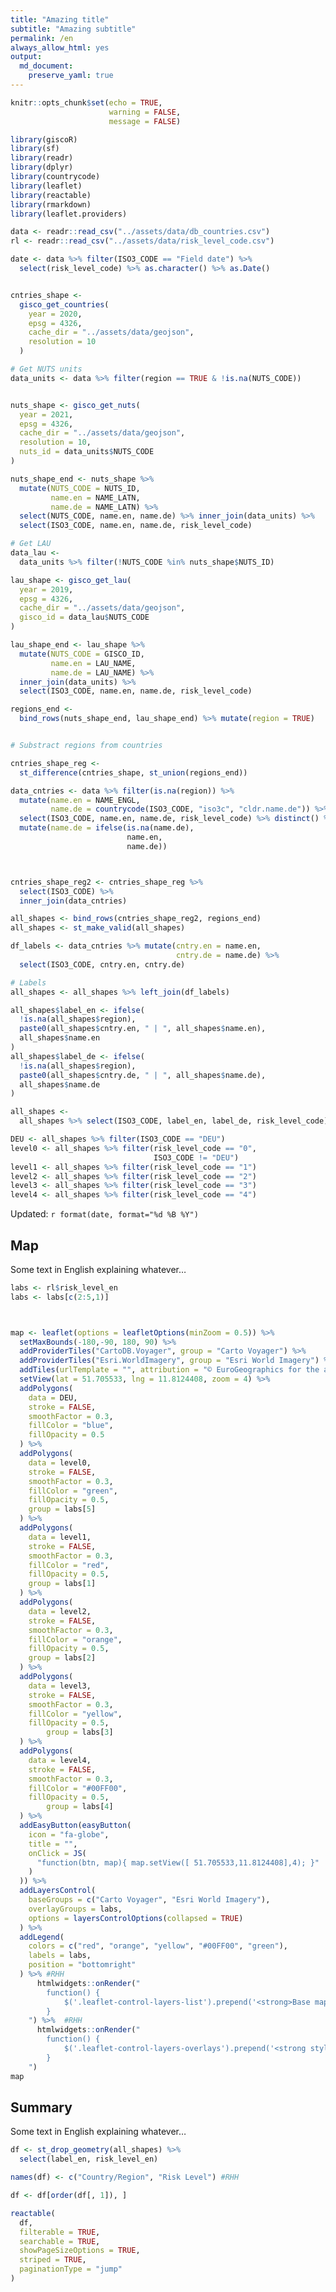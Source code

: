```yaml
---
title: "Amazing title"
subtitle: "Amazing subtitle"
permalink: /en
always_allow_html: yes
output: 
  md_document:
    preserve_yaml: true
---
```



<!-- Modify _R/index_en.Rmd file instead -->

```r
knitr::opts_chunk$set(echo = TRUE,
                      warning = FALSE,
                      message = FALSE)
```



```r

library(giscoR)
library(sf)
library(readr)
library(dplyr)
library(countrycode)
library(leaflet)
library(reactable)
library(rmarkdown)
library(leaflet.providers)

data <- readr::read_csv("../assets/data/db_countries.csv")
rl <- readr::read_csv("../assets/data/risk_level_code.csv")

date <- data %>% filter(ISO3_CODE == "Field date") %>%
  select(risk_level_code) %>% as.character() %>% as.Date()


cntries_shape <-
  gisco_get_countries(
    year = 2020,
    epsg = 4326,
    cache_dir = "../assets/data/geojson",
    resolution = 10
  )

# Get NUTS units
data_units <- data %>% filter(region == TRUE & !is.na(NUTS_CODE))


nuts_shape <- gisco_get_nuts(
  year = 2021,
  epsg = 4326,
  cache_dir = "../assets/data/geojson",
  resolution = 10,
  nuts_id = data_units$NUTS_CODE
)

nuts_shape_end <- nuts_shape %>%
  mutate(NUTS_CODE = NUTS_ID,
         name.en = NAME_LATN,
         name.de = NAME_LATN) %>%
  select(NUTS_CODE, name.en, name.de) %>% inner_join(data_units) %>%
  select(ISO3_CODE, name.en, name.de, risk_level_code)

# Get LAU
data_lau <-
  data_units %>% filter(!NUTS_CODE %in% nuts_shape$NUTS_ID)

lau_shape <- gisco_get_lau(
  year = 2019,
  epsg = 4326,
  cache_dir = "../assets/data/geojson",
  gisco_id = data_lau$NUTS_CODE
)

lau_shape_end <- lau_shape %>%
  mutate(NUTS_CODE = GISCO_ID,
         name.en = LAU_NAME,
         name.de = LAU_NAME) %>%
  inner_join(data_units) %>%
  select(ISO3_CODE, name.en, name.de, risk_level_code)

regions_end <-
  bind_rows(nuts_shape_end, lau_shape_end) %>% mutate(region = TRUE)


# Substract regions from countries

cntries_shape_reg <-
  st_difference(cntries_shape, st_union(regions_end))

data_cntries <- data %>% filter(is.na(region)) %>%
  mutate(name.en = NAME_ENGL,
         name.de = countrycode(ISO3_CODE, "iso3c", "cldr.name.de")) %>%
  select(ISO3_CODE, name.en, name.de, risk_level_code) %>% distinct() %>%
  mutate(name.de = ifelse(is.na(name.de),
                          name.en,
                          name.de))



cntries_shape_reg2 <- cntries_shape_reg %>%
  select(ISO3_CODE) %>%
  inner_join(data_cntries)

all_shapes <- bind_rows(cntries_shape_reg2, regions_end)
all_shapes <- st_make_valid(all_shapes)

df_labels <- data_cntries %>% mutate(cntry.en = name.en,
                                     cntry.de = name.de) %>%
  select(ISO3_CODE, cntry.en, cntry.de)

# Labels
all_shapes <- all_shapes %>% left_join(df_labels)

all_shapes$label_en <- ifelse(
  !is.na(all_shapes$region),
  paste0(all_shapes$cntry.en, " | ", all_shapes$name.en),
  all_shapes$name.en
)
all_shapes$label_de <- ifelse(
  !is.na(all_shapes$region),
  paste0(all_shapes$cntry.de, " | ", all_shapes$name.de),
  all_shapes$name.de
)

all_shapes <-
  all_shapes %>% select(ISO3_CODE, label_en, label_de, risk_level_code) %>% mutate(risk_level_code = as.integer(risk_level_code)) %>% left_join(rl) 

DEU <- all_shapes %>% filter(ISO3_CODE == "DEU")
level0 <- all_shapes %>% filter(risk_level_code == "0",
                                ISO3_CODE != "DEU")
level1 <- all_shapes %>% filter(risk_level_code == "1")
level2 <- all_shapes %>% filter(risk_level_code == "2")
level3 <- all_shapes %>% filter(risk_level_code == "3")
level4 <- all_shapes %>% filter(risk_level_code == "4")

```

<!-- RHH - Review hard-coded labels -->

<p class="text-right font-weight-bold">Updated: `r format(date, format="%d %B %Y")`</p>

## Map

Some text in English explaining whatever...

```r

labs <- rl$risk_level_en
labs <- labs[c(2:5,1)]



map <- leaflet(options = leafletOptions(minZoom = 0.5)) %>%
  setMaxBounds(-180,-90, 180, 90) %>%
  addProviderTiles("CartoDB.Voyager", group = "Carto Voyager") %>%
  addProviderTiles("Esri.WorldImagery", group = "Esri World Imagery") %>%
  addTiles(urlTemplate = "", attribution = "© EuroGeographics for the administrative boundaries") %>%
  setView(lat = 51.705533, lng = 11.8124408, zoom = 4) %>%
  addPolygons(
    data = DEU,
    stroke = FALSE,
    smoothFactor = 0.3,
    fillColor = "blue",
    fillOpacity = 0.5
  ) %>%
  addPolygons(
    data = level0,
    stroke = FALSE,
    smoothFactor = 0.3,
    fillColor = "green",
    fillOpacity = 0.5,
    group = labs[5]
  ) %>%
  addPolygons(
    data = level1,
    stroke = FALSE,
    smoothFactor = 0.3,
    fillColor = "red",
    fillOpacity = 0.5,
    group = labs[1]
  ) %>%
  addPolygons(
    data = level2,
    stroke = FALSE,
    smoothFactor = 0.3,
    fillColor = "orange",
    fillOpacity = 0.5,
    group = labs[2]
  ) %>%
  addPolygons(
    data = level3,
    stroke = FALSE,
    smoothFactor = 0.3,
    fillColor = "yellow",
    fillOpacity = 0.5,
        group = labs[3]
  ) %>%
  addPolygons(
    data = level4,
    stroke = FALSE,
    smoothFactor = 0.3,
    fillColor = "#00FF00",
    fillOpacity = 0.5,
        group = labs[4]
  ) %>%
  addEasyButton(easyButton(
    icon = "fa-globe",
    title = "",
    onClick = JS(
      "function(btn, map){ map.setView([ 51.705533,11.8124408],4); }"
    )
  )) %>%
  addLayersControl(
    baseGroups = c("Carto Voyager", "Esri World Imagery"),
    overlayGroups = labs,
    options = layersControlOptions(collapsed = TRUE)
  ) %>%
  addLegend(
    colors = c("red", "orange", "yellow", "#00FF00", "green"),
    labels = labs,
    position = "bottomright"
  ) %>% #RHH
      htmlwidgets::onRender("
        function() {
            $('.leaflet-control-layers-list').prepend('<strong>Base map</strong>');
        }
    ") %>%  #RHH
      htmlwidgets::onRender("
        function() {
            $('.leaflet-control-layers-overlays').prepend('<strong style=\"text-align:right\">Risk level</strong>');
        }
    ")
map
```



## Summary

Some text in English explaining whatever...

<script src="https://cdn.jsdelivr.net/gh/dieghernan/RKI-Corona-Atlas/_R/plugins/reactable-binding-0.2.3/reactable.min.js"></script>
```r


df <- st_drop_geometry(all_shapes) %>%
  select(label_en, risk_level_en)

names(df) <- c("Country/Region", "Risk Level") #RHH

df <- df[order(df[, 1]), ]

reactable(
  df,
  filterable = TRUE,
  searchable = TRUE,
  showPageSizeOptions = TRUE,
  striped = TRUE,
  paginationType = "jump"
)

```

